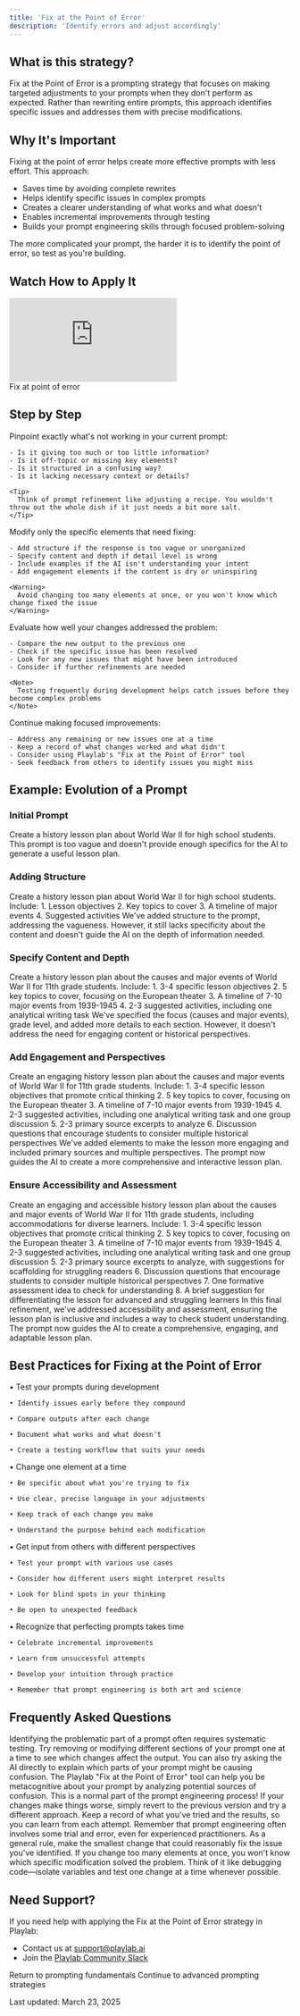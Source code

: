 ```yaml
---
title: 'Fix at the Point of Error'
description: 'Identify errors and adjust accordingly'
---
```


## <Icon icon="circle-question" size="24" className="inline-block align-text-bottom" /> What is this strategy?

Fix at the Point of Error is a prompting strategy that focuses on making targeted adjustments to your prompts when they don't perform as expected. Rather than rewriting entire prompts, this approach identifies specific issues and addresses them with precise modifications.

## <Icon icon="lightbulb" size="24" className="inline-block align-text-bottom" /> Why It's Important

Fixing at the point of error helps create more effective prompts with less effort. This approach:

* Saves time by avoiding complete rewrites
* Helps identify specific issues in complex prompts
* Creates a clearer understanding of what works and what doesn't
* Enables incremental improvements through testing
* Builds your prompt engineering skills through focused problem-solving

<Note>
  The more complicated your prompt, the harder it is to identify the point of error, so test as you're building.
</Note>

## <Icon icon="video" size="24" className="inline-block align-text-bottom" /> Watch How to Apply It

<Frame>
  <iframe 
    src="https://www.loom.com/embed/25191a9e6cee427c99bdbadc4ce1d619?sid=5c0e1688-784d-48f0-a4ce-6f20ed9cb4ee"
    frameborder="0" 
    webkitallowfullscreen 
    mozallowfullscreen 
    allowfullscreen 
    style={{ width: "100%", height: "400px" }}
  ></iframe>
  <figcaption>Fix at point of error</figcaption>
</Frame>

## <Icon icon="stairs" size="24" className="inline-block align-text-bottom" /> Step by Step

<Steps>
  <Step title="Identify the Specific Issue">
    Pinpoint exactly what's not working in your current prompt:
    
    - Is it giving too much or too little information?
    - Is it off-topic or missing key elements?
    - Is it structured in a confusing way?
    - Is it lacking necessary context or details?
    
    <Tip>
      Think of prompt refinement like adjusting a recipe. You wouldn't throw out the whole dish if it just needs a bit more salt.
    </Tip>
  </Step>
  
  <Step title="Make Targeted Adjustments">
    Modify only the specific elements that need fixing:
    
    - Add structure if the response is too vague or unorganized
    - Specify content and depth if detail level is wrong
    - Include examples if the AI isn't understanding your intent
    - Add engagement elements if the content is dry or uninspiring
    
    <Warning>
      Avoid changing too many elements at once, or you won't know which change fixed the issue
    </Warning>
  </Step>
  
  <Step title="Test Your Adjusted Prompt">
    Evaluate how well your changes addressed the problem:
    
    - Compare the new output to the previous one
    - Check if the specific issue has been resolved
    - Look for any new issues that might have been introduced
    - Consider if further refinements are needed
    
    <Note>
      Testing frequently during development helps catch issues before they become complex problems
    </Note>
  </Step>
  
  <Step title="Refine and Iterate">
    Continue making focused improvements:
    
    - Address any remaining or new issues one at a time
    - Keep a record of what changes worked and what didn't
    - Consider using Playlab's "Fix at the Point of Error" tool
    - Seek feedback from others to identify issues you might miss
  </Step>
</Steps>

## <Icon icon="timeline" size="24" className="inline-block align-text-bottom" /> Example: Evolution of a Prompt

### Initial Prompt
<Card title="Initial Prompt" icon="circle-minus" color="#f44336">
  Create a history lesson plan about World War II for high school students.
</Card>

<Note>
  This prompt is too vague and doesn't provide enough specifics for the AI to generate a useful lesson plan.
</Note>

### Adding Structure
<Card title="Adding Structure" icon="arrow-up-right" color="#FF9800">
  Create a history lesson plan about World War II for high school students. Include:
  1. Lesson objectives
  2. Key topics to cover
  3. A timeline of major events
  4. Suggested activities
</Card>

<Note>
  We've added structure to the prompt, addressing the vagueness. However, it still lacks specificity about the content and doesn't guide the AI on the depth of information needed.
</Note>

### Specify Content and Depth
<Card title="Specify Content and Depth" icon="arrow-up-right" color="#FF9800">
  Create a history lesson plan about the causes and major events of World War II for 11th grade students. Include:
  1. 3-4 specific lesson objectives
  2. 5 key topics to cover, focusing on the European theater
  3. A timeline of 7-10 major events from 1939-1945
  4. 2-3 suggested activities, including one analytical writing task
</Card>

<Note>
  We've specified the focus (causes and major events), grade level, and added more details to each section. However, it doesn't address the need for engaging content or historical perspectives.
</Note>

### Add Engagement and Perspectives
<Card title="Add Engagement and Perspectives" icon="arrow-up-right" color="#FF9800">
  Create an engaging history lesson plan about the causes and major events of World War II for 11th grade students. Include:
  1. 3-4 specific lesson objectives that promote critical thinking
  2. 5 key topics to cover, focusing on the European theater
  3. A timeline of 7-10 major events from 1939-1945
  4. 2-3 suggested activities, including one analytical writing task and one group discussion
  5. 2-3 primary source excerpts to analyze
  6. Discussion questions that encourage students to consider multiple historical perspectives
</Card>

<Note>
  We've added elements to make the lesson more engaging and included primary sources and multiple perspectives. The prompt now guides the AI to create a more comprehensive and interactive lesson plan.
</Note>

### Ensure Accessibility and Assessment
<Card title="Ensure Accessibility and Assessment" icon="check" color="#4CAF50">
  Create an engaging and accessible history lesson plan about the causes and major events of World War II for 11th grade students, including accommodations for diverse learners. Include:
  1. 3-4 specific lesson objectives that promote critical thinking
  2. 5 key topics to cover, focusing on the European theater
  3. A timeline of 7-10 major events from 1939-1945
  4. 2-3 suggested activities, including one analytical writing task and one group discussion
  5. 2-3 primary source excerpts to analyze, with suggestions for scaffolding for struggling readers
  6. Discussion questions that encourage students to consider multiple historical perspectives
  7. One formative assessment idea to check for understanding
  8. A brief suggestion for differentiating the lesson for advanced and struggling learners
</Card>

<Note>
  In this final refinement, we've addressed accessibility and assessment, ensuring the lesson plan is inclusive and includes a way to check student understanding. The prompt now guides the AI to create a comprehensive, engaging, and adaptable lesson plan.
</Note>

## <Icon icon="binoculars" size="24" className="inline-block align-text-bottom" /> Best Practices for Fixing at the Point of Error
      
<CardGroup cols={2}>
  <Card title="Test Frequently" icon="vial" color="#4CAF50">
    • Test your prompts during development
    
    • Identify issues early before they compound
    
    • Compare outputs after each change
    
    • Document what works and what doesn't
    
    • Create a testing workflow that suits your needs
  </Card>
  <Card title="Make Targeted Adjustments" icon="bullseye-arrow" color="#2196F3">
    • Change one element at a time
    
    • Be specific about what you're trying to fix
    
    • Use clear, precise language in your adjustments
    
    • Keep track of each change you make
    
    • Understand the purpose behind each modification
  </Card>
  <Card title="Seek Diverse Feedback" icon="comments" color="#FF9800">
    • Get input from others with different perspectives
    
    • Test your prompt with various use cases
    
    • Consider how different users might interpret results
    
    • Look for blind spots in your thinking
    
    • Be open to unexpected feedback
  </Card>
  <Card title="Be Patient and Persistent" icon="hands-holding-diamond" color="#9C27B0">
    • Recognize that perfecting prompts takes time
    
    • Celebrate incremental improvements
    
    • Learn from unsuccessful attempts
    
    • Develop your intuition through practice
    
    • Remember that prompt engineering is both art and science
  </Card>
</CardGroup>

## <Icon icon="circle-question" size="24" className="inline-block align-text-bottom" /> Frequently Asked Questions

<Accordion title="How do I know which part of my prompt is causing the problem?">
  Identifying the problematic part of a prompt often requires systematic testing. Try removing or modifying different sections of your prompt one at a time to see which changes affect the output. You can also try asking the AI directly to explain which parts of your prompt might be causing confusion. The Playlab "Fix at the Point of Error" tool can help you be metacognitive about your prompt by analyzing potential sources of confusion.
</Accordion>

<Accordion title="What if my changes make the output worse instead of better?">
  This is a normal part of the prompt engineering process! If your changes make things worse, simply revert to the previous version and try a different approach. Keep a record of what you've tried and the results, so you can learn from each attempt. Remember that prompt engineering often involves some trial and error, even for experienced practitioners.
</Accordion>

<Accordion title="How small should my changes be when fixing a prompt?">
  As a general rule, make the smallest change that could reasonably fix the issue you've identified. If you change too many elements at once, you won't know which specific modification solved the problem. Think of it like debugging code—isolate variables and test one change at a time whenever possible.
</Accordion>

## <Icon icon="bullhorn" size="24" className="inline-block align-text-bottom" /> Need Support?

If you need help with applying the Fix at the Point of Error strategy in Playlab:

* Contact us at [support@playlab.ai](mailto:support@playlab.ai)
* Join the [Playlab Community Slack](https://join.slack.com/t/playlabcommunity/shared_invite/zt-31mhwj7nl-49e1Mw5fYpyHJGOFyDIFtA)

<CardGroup className="mt-12 mb-8">
  <Card title="Back to Prompting Basics" icon="arrow-left" href="/prompting/basics" iconType="duotone">
    Return to prompting fundamentals
  </Card>
  <Card title="Move on to Advanced Prompting" icon="arrow-right" href="/prompting/advanced/zerovsfew" iconType="duotone">
    Continue to advanced prompting strategies
  </Card>
</CardGroup>

Last updated: March 23, 2025